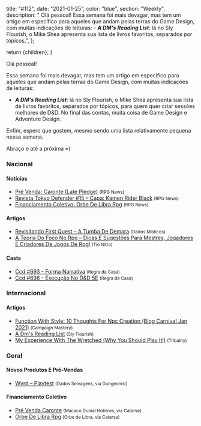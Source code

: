
  title: "#112",
  date: "2021-01-25",
  color: "blue",
  section: "Weekly",
  description:
    "    Olá pessoal!    Essa semana foi mais devagar, mas tem um artigo em específico para aqueles que andam pelas terras do Game Design, com muitas indicações de leituras:    - **_A DM&#039;s Reading List_**: lá no Sly Flourish, o Mike Shea apresenta sua lista de livros favoritos, separados por tópicos,",
};

  return <InternalLayout meta={meta}>{children}</InternalLayout>;
}

Olá pessoal!

Essa semana foi mais devagar, mas tem um artigo em específico para aqueles que andam pelas terras do Game Design, com muitas indicações de leituras:

- **_A DM&#039;s Reading List_**: lá no Sly Flourish, o Mike Shea apresenta sua lista de livros favoritos, separados por tópicos, para quem quer criar sessões melhores de D&amp;D. No final das contas, muita coisa de Game Design e Adventure Design.

Enfim, espero que gostem, mesmo sendo uma lista relativamente pequena nessa semana.

Abraço e até a próxima =)

### Nacional

#### Notícias

- [Pré Venda: Caronte (Late Pledge)] <small>(RPG News)</small>
- [Revista Tokyo Defender #15 – Capa: Kamen Rider Black] <small>(RPG News)</small>
- [Financiamento Coletivo: Orbe De Libra Rpg] <small>(RPG News)</small>

#### Artigos

- [Revisitando First Quest – A Tumba De Demara] <small>(Dados Místicos)</small>
- [A Teoria Do Foco No Rpg – Dicas E Sugestões Para Mestres, Jogadores E Criadores De Jogos De Rpg!] <small>(Tio Nitro)</small>

#### Casts

- [Ccd #693 - Forma Narrativa] <small>(Regra da Casa)</small>
- [Ccd #696 - Execução No D&amp;D 5E] <small>(Regra da Casa)</small>

### Internacional

#### Artigos

- [Function With Style: 10 Thoughts For Npc Creation (Blog Carnival Jan 2021)] <small>(Campaign Mastery)</small>
- [A Dm&#039;s Reading List] <small>(Sly Flourish)</small>
- [My Experience With The Wretched (Why You Should Play It!)] <small>(Tribality)</small>

### Geral

#### Novos Produtos E Pré-Vendas

- [Wyrd – Playtest] <small>(Dados Selvagens, via Dungeonist)</small>

#### Financiamento Coletivo

- [Pré Venda Caronte] <small>(Macaco Dumal Hobbies, via Catarse)</small>
- [Orbe De Libra Rpg] <small>(Orbe de Libra, via Catarse)</small>

[ccd #693 - forma narrativa]: https://regradacasa.podbean.com/e/ccd-693-forma-narrativa/
[my experience with the wretched (why you should play it!)]: https://www.tribality.com/2021/01/20/my-experience-with-the-wretched-why-you-should-play-it/
[pré venda: caronte (late pledge)]: https://newsrpg.wordpress.com/2021/01/21/pre-venda-caronte-late-pledge/
[pré venda caronte]: https://www.catarse.me/caronte_pre_venda
[revista tokyo defender #15 – capa: kamen rider black]: https://newsrpg.wordpress.com/2021/01/23/revista-tokyo-defender-15/
[financiamento coletivo: orbe de libra rpg]: https://newsrpg.wordpress.com/2021/01/25/financiamento-coletivo-orbe-de-libra-rpg/
[orbe de libra rpg]: https://www.catarse.me/orbedelibra
[a dm&#039;s reading list]: https://slyflourish.com/dms_reading_list.html
[revisitando first quest – a tumba de demara]: https://dadosmisticos.com/2021/01/25/revisitando-first-quest-a-tumba-de-demara/
[ccd #696 - execução no d&amp;d 5e]: https://regradacasa.podbean.com/e/ccd-696-execucao-no-dd-5e/
[function with style: 10 thoughts for npc creation (blog carnival jan 2021)]: http://www.campaignmastery.com/blog/function-with-style-bc-jan-21/
[a teoria do foco no rpg – dicas e sugestões para mestres, jogadores e criadores de jogos de rpg!]: https://newtonrocha.wordpress.com/2020/12/17/foconorpg/
[wyrd – playtest]: https://www.dungeonist.com/marketplace/product/wyrd-playtest/
